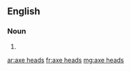 ==English==

===Noun===
{{head|en|plural}}

# {{plural of|axe head|lang=en}}

[[ar:axe heads]]
[[fr:axe heads]]
[[mg:axe heads]]